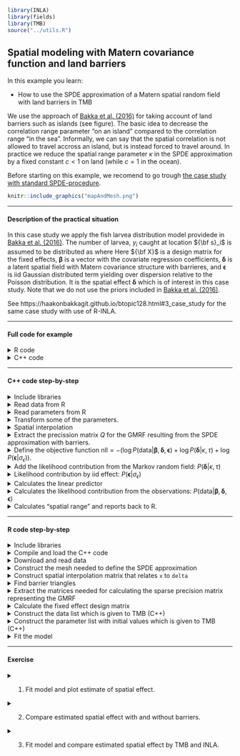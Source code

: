 ```r
library(INLA)
library(fields)
library(TMB)
source("../utils.R")
```


## **Spatial modeling with Matern covariance function and land barriers** 
In this example you learn:

* How to use the SPDE approximation of a Matern spatial random field with land barriers in TMB

We use the approach of 
[Bakka et al. (2016)](https://www.researchgate.net/publication/306187253_Accounting_for_Physical_Barriers_in_Species_Distribution_Modeling_With_Non-Stationary_Spatial_Random_Effects)
for taking account of land barriers such as islands (see figure). The basic idea to decrease the correlation range parameter "on an island" compared to the correlation range "in the sea".
Informally, we can say that the spatial correlation is not allowed to travel accross an island, but is instead forced to travel around. In practice we reduce the spatial range parameter $\kappa$ in the SPDE approximation by a fixed constant $c<1$ on land (while $c=1$ in the ocean).

Before starting on this example, we recomend to go trough [the case study with standard SPDE-procedure](https://github.com/skaug/tmb-case-studies/tree/barrier/spde). 


```r
knitr::include_graphics("mapAndMesh.png")
```

***
#### Description of the practical situation
In this case study we apply the fish larvea distribution model providede in
[Bakka et al. (2016)](https://www.researchgate.net/publication/306187253_Accounting_for_Physical_Barriers_in_Species_Distribution_Modeling_With_Non-Stationary_Spatial_Random_Effects). The number of larvea, $y_i$ caught at location ${\bf s}_i$ is assumed to be distributed as
\begin{align}
y_i \sim \text{Poisson}(\eta_i),
\end{align}
where
\begin{align}
\log \eta_i =  X \pmb{\beta} + \delta({\bf s}_i) + \epsilon_i.
\end{align}
Here ${\bf X}$ is a design matrix for the fixed effects, $\pmb{\beta}$ is a vector with the covariate regression coefficients, $\pmb{\delta}$ is a latent spatial field with Matern covariance structure with barrieres, and $\pmb{\epsilon}$ is iid Gaussian distributed term yielding over dispersion relative to the Poisson distribution. It is the spatial effect $\pmb{\delta}$ which is of interest in this case study. Note that we do not use the priors included in [Bakka et al. (2016)](https://www.researchgate.net/publication/306187253_Accounting_for_Physical_Barriers_in_Species_Distribution_Modeling_With_Non-Stationary_Spatial_Random_Effects). 


See https://haakonbakkagit.github.io/btopic128.html#3_case_study for the same case study with use of R-INLA.

***

#### Full code for example
<details> <summary> R code</summary>
```r
include_source("spdeBarrier.R", linesToInclud=c(1:999))
```
</details>
<details> <summary> C++ code</summary>
```r
include_source("spdeBarrier.cpp", linesToInclud=c(1:999))
```
</details>



***
#### C++ code step-by-step
<details>  
  <summary>Include libraries </summary>
```c++
  using namespace R_inla; // Includes SPDE-spesific functions, e.g. Q_spde()
  using namespace density; 
  using namespace Eigen; // Needed for utilisation of sparse matrices
```
</details>
<details>
  <summary>Read data from R</summary>
```c++
  DATA_VECTOR(y);      //The response
  DATA_STRUCT(spdeMatrices,spde_t); // SPDE information imported from R-INLA
  DATA_STRUCT(spdeMatricesBarrier,spde_b); //Barrier information imported from R-INLA
  DATA_VECTOR(c);      // Scaling factor for kappa: (c_ocean,c_land)
  DATA_SPARSE_MATRIX(A);  //Matrix for interpolating points witin triangles  (see "Spatial interpolation" below)
  DATA_INTEGER(barrier); // if barrier==1, barrier procedure is used
  DATA_MATRIX(X);         //Design matrix for fixed effects
```
* Note the line:  `DATA_STRUCT(spdeMatricesBarrier,spde_b);` With this line we include structures needed to construct the barrier precision matrix.
* Note also the line `DATA_VECTOR(c);`. `c` is a vector were the first element provides the range scaling constant off shore (here 1), and on shore (here 0.2).
</details>

<details>
  <summary>Read parameters from R</summary>
```c++
  PARAMETER_VECTOR(beta); //Regresion coefficients for intercept and covariates
  PARAMETER(log_tau); //log precision for spatial effect
  PARAMETER(log_kappa); //log spatial scale parameter in spatial effect
  PARAMETER(log_sigma_e); //log standard deviation in iid effect
  PARAMETER_VECTOR(x); //Spatial field at mesh nodes (see "Spatial interpolation" below)
  PARAMETER_VECTOR(epsilon);  //Iid effect
```
</details>

<details>
  <summary>Transform some of the parameters. </summary>
```c++
  Type tau = exp(log_tau);
  Type kappa = exp(log_kappa);
  Type sigma_e = exp(log_sigma_e);
```
</details>

<details>
  <summary>Spatial interpolation</summary>
```c++
  vector<Type> delta = (A*x)/tau;
```
* `x` is the value of the random field at the mesh nodes (see figure),
while `delta` is the value at the observation locations.
* We use `x` as our latent variable, to which the Laplace approximation is applied.
* `A` is a spatial interpolation matrix set up in R-INLA.
* Note in addition that `x` is "unscaled", i.e. its distribution does not depend on the precision paramater `tau`.
</details>

<details>
  <summary>Extract the precission matrix $Q$ for the GMRF resulting from the SPDE approximation with barriers. </summary>
```c++
  SparseMatrix<Type> Q;
  Q = Q_spde(spdeMatricesBarrier,kappa,c);
```
* Here we calculate the sparse precision matrix which accomondates for that the spatial range is five times shorter on land compared to at sea.
</details>

<details>
  <summary>Define the objective function 
  $\text{nll}=-\left(\log P(\text{data}|\pmb{\beta}, \pmb{\delta},\pmb{\epsilon}) + \log P(\pmb{\delta}|\kappa,\tau)+ \log P(\pmb{\epsilon}|\sigma_{\epsilon})\right)$. </summary>
```c++
  Type nll=0; //negative log-likelihood
```
</details>

<details>
  <summary>Add the likelihood contribution from the Markov random field: $P(\pmb{\delta}|\kappa,\tau)$ </summary>
```c++
  nll = GMRF(Q)(x);       
```

* `GMRF()` is part of the `density` namespace in TMB, and hence returns
  the *negative* log density of the multivariate normal density with
  precision matrix $Q$, evaluated at $x$.
* You may be surprised to find `GMRF(Q)(x)` instead of `GMRF(Q)(delta)` here. The reason is that we are working
internally with `x` instead of `delta` as noted above.
</details>


<details>
  <summary>Likelihood contribution by iid effect: $P(\pmb{\epsilon}|\sigma_{\epsilon})$ </summary>
```c++
  for(int i =0; i< y.size(); ++i){
    nll-= dnorm(epsilon(i), Type(0), sigma_e,true);
  }
```
</details>

<details>
  <summary>Calculates the linear predictor </summary>
```c++
  vector<Type> eta = exp(X*beta + delta + epsilon);
```
</details>

<details>
  <summary>Calculates the likelihood contribution from the observations: $P(\pmb{\text{data}}|\pmb{\beta},\pmb{\delta},\pmb{\epsilon})$ </summary>
```c++
  for(int i=0; i<y.size(); i++){
    nll -= dpois(y(i), eta(i),true);
  }
```
</details>


<details>
  <summary>Calculates "spatial range" and reports back to R.  </summary>
```c++
  Type range = sqrt(8)/kappa;  //Distance at which correlation has dropped to 0.1 (in the ocean), see p. 4 in Lindgren et al. (2011)
  ADREPORT(range);      // Report point estimate and SD to R
  ADREPORT(x);
```
</details>


***

#### R code step-by-step
<details>  
  <summary>Include libraries</summary>
```r
  library(TMB)
  library(INLA)
  library(fields)
```
</details>

<details>  
  <summary>Compile and load the C++ code</summary>
```r
  compile("spdeBarrier.cpp")
  dyn.load("spdeBarrier")
```
</details>

<details>  
  <summary>Download and read data</summary>
```r
  download.file(url = "https://haakonbakka.bitbucket.io/data/WebSiteData-Archipelago.RData", destfile = "WebSiteData-Archipelago.RData")
  load(file = "WebSiteData-Archipelago.RData")
```
</details>

<details>  
  <summary>Construct the mesh needed to define the SPDE approximation</summary>
```r
  mesh = inla.mesh.2d(boundary = poly.water,
                      loc=cbind(df$locx, df$locy),
                      max.edge = c(1,5)*0.6,
                      cutoff = 0.06,
                      offset = c(0.6, 4.6))
```

* Familiarity with R-INLA is needed to understand this code.
</details>

<details>  
  <summary>Construct spatial interpolation matrix that relates `x` to `delta`</summary>
```r
  A = inla.spde.make.A(mesh, loc = cbind(df$locx, df$locy))
```
</details>

<details>  
  <summary>Find barrier triangles</summary>
```r
  tl = length(mesh$graph$tv[,1])
  posTri = matrix(0, tl, 2)
  for(t in 1:tl){
    temp = mesh$loc[mesh$graph$tv[t, ], ]
    posTri[t,] = colMeans(temp)[c(1,2)]
  }
  posTri = SpatialPoints(posTri)
  normal = unlist(over(poly.water, posTri, returnList=T))
  barrier.triangles = setdiff(1:tl, normal)
```
* The vector `barrier.triangles` consists of indecies triangles in the mesh which have their center point on land (grey triangles in the figure above). These are the triangles 
to which the reduction factor $c$ is applied to the spatial range $\kappa$.
</details>


<details>  
  <summary>Extract the matrices needed for calculating the sparse precision matrix representing the GMRF</summary>
```r
  fem = INLA:::inla.barrier.fem(mesh = mesh, barrier.triangles = barrier.triangles)
  spdeMatricesBarrier = list(C0 = fem$C[[1]],C1 =fem$C[[2]] ,D0 = fem$D[[1]],D1 = fem$D[[2]],I = fem$I ) 
```
* This part is identical to the standard SPDE example (without barriers).
</details>

<details>  
  <summary>Calculate the fixed effect design matrix</summary>
```r
X <- model.matrix( ~ 1, data = df) # No covariates
```
* Only an intercept is used in this example.
</details>

<details>  
  <summary>Construct the data list which is given to TMB (C++)</summary>
```r
  data = list(y = df$y.smelt,
              A = A,
              spdeMatrices = spdeMatrices,
              spdeMatricesBarrier = spdeMatricesBarrier,
              barrier = 1,
              c = c(1,0.2),
              X = as.matrix(X)
  )
```
* Two data sources `c` and `spdeMatricesBarrier` are of speciall interest in this case study. The secound element in `c` provides the scaling factor of the range on land, and `spdeMatricesBarrier` provides the structures needed to use the barrier option in TMB.
</details>

<details>  
  <summary>Construct the parameter list with initial values which is given to TMB (C++)</summary>
```r
  par = list(beta = rep(0,dim(X)[2]),
             log_tau =1,
             log_kappa = -3,
             log_sigma_e = -3,
             x = rep(0,mesh$n),
             epsilon = rep(0,length(df$y.smelt)))
```

* Note that numerical minimization routines such as `nlminb` can be sensitive to the staring values for `log_tau` and `log_kappa`.
</details>

<details>  
  <summary>Fit the model</summary>
```r
  obj <- MakeADFun(data, par, random=c("x", "epsilon"), DLL="spdeBarrier")
  opt <- nlminb(obj$par, obj$fn, obj$gr)
  rep = sdreport(obj)
```
</details>


***
#### Exercise

<details>  
  <summary> 1. Fit model and plot estimate of spatial effect.</summary>
  
  Follow the lines above to fit the model. Plot of spatial effect can e.g. be constructed like this:
  
```r
  proj = inla.mesh.projector(mesh)
  latentFieldMAP = rep$par.random[names(rep$par.random)=="x"]/exp(rep$par.fixed[which(names(rep$par.fixed)=="log_tau")])
  image.plot(proj$x,proj$y, inla.mesh.project(proj, latentFieldMAP),col =  colorRampPalette(c("white","yellow", "red"))(12),
             xlab = 'Easting', ylab = 'Northing',zlim = c(-4,10),
             main = "MAP estimate of spatial latent field",
             cex.lab = 1.1,cex.axis = 1.1, cex.main=1, cex.sub= 1.1)
  plot(inla.barrier.polygon(mesh, barrier.triangles), add=T)
  contour(proj$x, proj$y,inla.mesh.project(proj, latentFieldMAP) ,add = T,labcex  = 1,cex = 1)
```
  ![](spatialBarrierTMB2.png){width=40%}

</details>

<details>  
  <summary> 2. Compare estimated spatial effect with and without barriers.</summary>
  
  Standard SPDE-procedure can be used by setting `barrier` equal 0. Be sure you understand the implementation, and thereby why this is the case.
```r
  data = list(y = df$y.smelt,
              A = A,
              spdeMatrices = spdeMatrices,
              spdeMatricesBarrier = spdeMatricesBarrier,
              barrier = 0, #Turn of barrier
              c = c(1,0.2),
              X = as.matrix(X)
  )
  obj <- MakeADFun(data, par, random=c("x", "epsilon"), DLL="spdeBarrier")
  opt <- nlminb(obj$par, obj$fn, obj$gr)
  rep = sdreport(obj)
```
  ![](spatialBarrierTMB2.png){width=40%} ![](spatialTMB.png){width=40%}


</details>




<details>  
  <summary> 3. Fit model and compare estimated spatial effect by TMB and INLA.</summary>
  
* Code to run model with R-INLA is given here: https://haakonbakkagit.github.io/btopic128.html#3_case_study.

  ![](spatialBarrierTMB.png){width=40%} ![](spatialBarrierINLA.png){width=40%}

</details>



